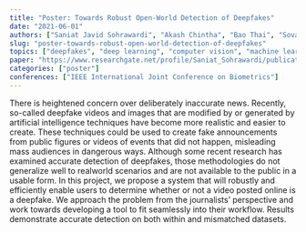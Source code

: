 ```yaml
---
title: "Poster: Towards Robust Open-World Detection of Deepfakes"
date: "2021-06-01"
authors: ["Saniat Javid Sohrawardi", "Akash Chintha", "Bao Thai", "Sovantharith Seng", "Andrea Hickerson", "Raymond Ptucha", "Matthew Wright"]
slug: "poster-towards-robust-open-world-detection-of-deepfakes"
topics: ["deepfakes", "deep learning", "computer vision", "machine learning", "human-computer interaction"]
paper: "https://www.researchgate.net/profile/Saniat_Sohrawardi/publication/337092099_Poster_Towards_Robust_Open-World_Detection_of_Deepfakes/links/5e42daaa92851c7f7f2f86af/Poster-Towards-Robust-Open-World-Detection-of-Deepfakes.pdf"
categories: ["poster"]
conferences: ["IEEE International Joint Conference on Biometrics"]
---
```


There is heightened concern over deliberately inaccurate news. Recently, so-called deepfake videos and images that are modified by or generated by artificial intelligence techniques have become more realistic and easier to create. These techniques could be used to create fake announcements from public figures or videos of events that did not happen, misleading mass audiences in dangerous ways. Although some recent research has examined accurate detection of deepfakes, those methodologies do not generalize well to realworld scenarios and are not available to the public in a usable form. In this project, we propose a system that will robustly and efficiently enable users to determine whether or not a video posted online is a deepfake. We approach the problem from the journalists’ perspective and work towards developing a tool to fit seamlessly into their workflow. Results demonstrate accurate detection on both within and mismatched datasets.
